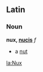 ==Latin==
===Noun===
'''nux, [[Wiktionary Appendix:Latin third declension|nucis]]''' ''f''

*a [[nut]]

[[la:Nux]]